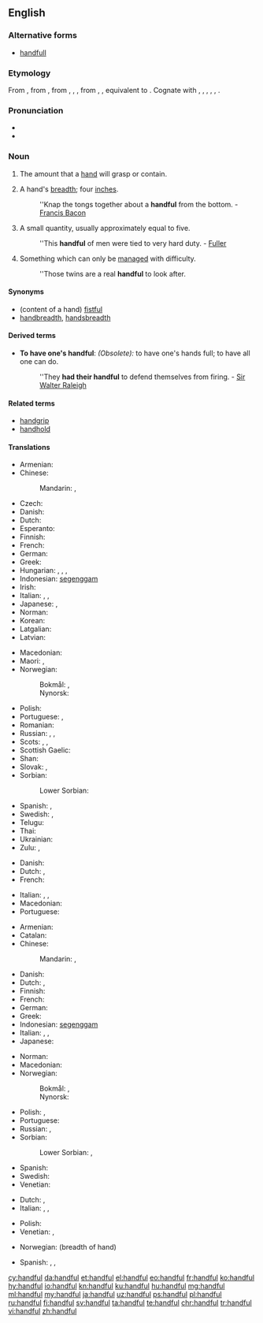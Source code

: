 ==English==

===Alternative forms===
* [[handfull]] {{qualifier|archaic}}

===Etymology===
From {{etyl|enm|en}}, from {{etyl|ang|en}} {{term|handful||handful|lang=ang}}, from {{etyl|gem-pro|en}} {{m|gem-pro|*handfullą}}, {{m|gem-pro|*handfullō}}, {{m|gem-pro|*handfulljô||handful}}, from {{etyl|gem-pro|en}} {{m|gem-pro|*handuz||hand}}, {{m|gem-pro|*fullaz||full}}, equivalent to {{compound|hand|full|t2=fullness, plenty|lang=en}}. Cognate with {{etyl|stq|-}} {{m|stq|Hondful||handful}}, {{etyl|fy|-}} {{term|hânfol||handful|lang=fy}}, {{etyl|nl|-}} {{term|handvol||handful|lang=nl}}, {{etyl|da|-}} {{term|håndfuld||handful|lang=da}}, {{etyl|sv|-}} {{term|handfull||handful|lang=sv}}, {{etyl|is|-}} {{term|handfylli||handful|lang=is}}.

===Pronunciation===
* {{audio|en-us-handful.ogg|Audio (US)|lang=en}}
* {{IPA|/ˈhæn(d)fʊl/|/ˈhæn(d)f(ə)l/|lang=en}}

===Noun===
{{en-noun|s|handsful}}

# The amount that a [[hand]] will grasp or contain.
#: {{rfquotek|Joseph Addison}}
# {{context|obsolete|lang=en}} A hand's [[breadth]]; four [[inch]]es.
#: ''Knap the tongs together about a '''handful''' from the bottom. - [[w:Francis Bacon|Francis Bacon]]
# A small quantity, usually approximately equal to five.
#: ''This '''handful''' of men were tied to very hard duty. - [[Fuller]]
# Something which can only be [[manage]]d with difficulty.
#: ''Those twins are a real '''handful''' to look after.

====Synonyms====
* (content of a hand) [[fistful]]
* [[handbreadth]], [[handsbreadth]]

====Derived terms====
* '''To have one's handful''': ''(Obsolete):'' to have one's hands full; to have all one can do.
*: ''They '''had their handful''' to defend themselves from firing. - [[w:Sir Walter Raleigh|Sir Walter Raleigh]]

====Related terms====
* [[handgrip]]
* [[handhold]]

====Translations====
{{trans-top|amount held in hand}}
* Armenian: {{t|hy|բուռ}}
* Chinese:
*: Mandarin: {{t+|cmn|滿手|sc=Hani}}, {{t+|cmn|满手|tr=mǎnshoǔ|sc=Hani}}
* Czech: {{t+|cs|hrst|f}}
* Danish: {{t|da|håndfuld|c}}
* Dutch: {{t+|nl|handvol|n}}
* Esperanto: {{t|eo|plenmano}}
* Finnish: {{t+|fi|kourallinen}}
* French: {{t+|fr|poignée|f}}
* German: {{t+|de|Handvoll|f}}
* Greek: {{t+|el|χούφτα|f}}
* Hungarian: {{t+|hu|marék}}, {{t|hu|maréknyi}}, {{t+|hu|marok}}, {{t+|hu|maroknyi}}
* Indonesian: [[genggam|segenggam]]
* Irish: {{t|ga|crág|f}}
* Italian: {{t+|it|manciata}}, {{t+|it|pugno}}, {{t+|it|manipolo|m}}
* Japanese: {{t|ja|一握り|tr=ひとにぎり, hitonigiri|sc=Jpan}}, {{t|ja|一掴み|tr=ひとつかみ, hitotsukami|sc=Jpan}}
* Norman: {{t|nrf|pouongnie|f}}
* Korean: {{t|ko|[[한]] [[줌]]|sc=Kore}}
* Latgalian: {{t|ltg|sauve}}
* Latvian: {{t|lv|sauja}}
{{trans-mid}}
* Macedonian: {{t|mk|гр́ст|m}}
* Maori: {{t|mi|kutanga}}, {{t|mi|kapuranga}}
* Norwegian: 
*: Bokmål: {{t|nb|håndfull|m}}, {{t|nb|handfull|m}}
*: Nynorsk: {{t|nn|handfull|f}}
* Polish: {{t+|pl|garść|f}}
* Portuguese: {{t+|pt|punhado|m}}, {{t+|pt|mancheia|f}}
* Romanian: {{t+|ro|mănunchi}}
* Russian: {{t+|ru|горсть|f}}, {{t+|ru|при́горшня|f}}, {{t+|ru|жме́ня|f}}
* Scots: {{t|sco|haundfu}}, {{t|sco|luiffu}}, {{t|sco|nievefu}}
* Scottish Gaelic: {{t|gd|làn cròige|f}}
* Shan: {{t|shn|ယွပ်း|tr=jɔp4}}
* Slovak: {{t|sk|hrsť|f}}, {{t|sk|hŕstka|f}}
* Sorbian:
*: Lower Sorbian: {{t|dsb|gjarsć|f}}
* Spanish: {{t+|es|manojo|m}}, {{t+|es|puñado|m}}
* Swedish: {{t+|sv|handfull|c}}, {{t+|sv|näve|c}}
* Telugu: {{t+|te|చేరెడు}}
* Thai: {{t|th|หยิบมือเดียว|tr=yib mue diew|sc=Thai}} {{qualifier|figurative, idiomatic}}
* Ukrainian: {{t|uk|жме́ня|f|sc=Cyrl}}
* Zulu: {{t+|zu|isandla|c7|c8}}, {{t+|zu|ukhweshe|c11|c10}}
{{trans-bottom}}

{{trans-top|breadth of hand}}
* Danish: {{t|da|håndsbred|c}}
* Dutch: {{t|nl|handbreed|n}}, {{t|nl|handbreedte}}
* French: {{t+|fr|manipule}}
{{trans-mid}}
* Italian: {{t+|it|manipolo}}, {{t|it|gruppetto}}, {{t+|it|pugno}}
* Macedonian: {{t|mk|гр́ст|m}}
* Portuguese: {{t|pt|palmo|m}}
{{trans-bottom}}

{{trans-top|small quantity}}
* Armenian: {{t|hy|բուռ}}
* Catalan: {{t+|ca|grapat|m}}
* Chinese:
*: Mandarin: {{t+|cmn|少數|sc=Hani}}, {{t+|cmn|少数|tr=shǎoshù|sc=Hani}}
* Danish: {{t|da|håndfuld|c}}
* Dutch: {{t+|nl|handvol|n}}, {{t+|nl|beetje|n}}
* Finnish: {{t+|fi|kourallinen}}
* French: {{t+|fr|poignée|f}}
* German: {{t+|de|Handvoll|f}}
* Greek: {{t+|el|χούφτα|f}}
* Indonesian: [[genggam|segenggam]]
* Italian: {{t+|it|manciata|f}}, {{t+|it|pugno|m}}, {{t+|it|manipolo}}
* Japanese: {{t+|ja|少数|tr=しょうすう, shōsū|sc=Jpan}}
{{trans-mid}}
* Norman: {{t|nrf|pouongnie|f}}
* Macedonian: {{t|mk|гр́ст|m}}
* Norwegian: 
*: Bokmål: {{t|nb|håndfull|m}}, {{t|nb|handfull|m}}
*: Nynorsk: {{t|nn|handfull|f}}
* Polish: {{t+|pl|garść|f}}, {{t+|pl|garstka|f}}
* Portuguese: {{t+|pt|punhado|m}}
* Russian: {{t+|ru|го́рстка|f}}, {{t+|ru|горсть|f}}
* Sorbian:
*: Lower Sorbian: {{t|dsb|gjarsć|f}}, {{t|dsb|gjarstka|f}}
* Spanish: {{t+|es|puñado|m}}
* Swedish: {{t+|sv|handfull}}
* Venetian: {{t+|vec|grop|m}}
{{trans-bottom}}

{{trans-top|handled with difficulty}}
* Dutch: {{t|nl|handenbinder|m}}, {{t|nl|lastpost}}
* Italian: {{t|it|indisciplinato}}, {{t+|it|irrequieto}}, {{t+|it|birichino}}
{{trans-mid}}
* Polish: {{t|pl|trudne do zniesienia}}
* Venetian: {{t|vec|slandron|m}}, {{t|vec|desvià|m}}
{{trans-bottom}}

{{checktrans-top}}
* Norwegian: {{t-check|no|knyttneve|m}} (breadth of hand)
{{trans-mid}}
* Spanish: {{t-check|es|puñado|m}}, {{t-check|es|manojo|m}}, {{t-check|es|poca cantidad|f}}
{{trans-bottom}}

[[cy:handful]]
[[da:handful]]
[[et:handful]]
[[el:handful]]
[[eo:handful]]
[[fr:handful]]
[[ko:handful]]
[[hy:handful]]
[[io:handful]]
[[kn:handful]]
[[ku:handful]]
[[hu:handful]]
[[mg:handful]]
[[ml:handful]]
[[my:handful]]
[[ja:handful]]
[[uz:handful]]
[[ps:handful]]
[[pl:handful]]
[[ru:handful]]
[[fi:handful]]
[[sv:handful]]
[[ta:handful]]
[[te:handful]]
[[chr:handful]]
[[tr:handful]]
[[vi:handful]]
[[zh:handful]]